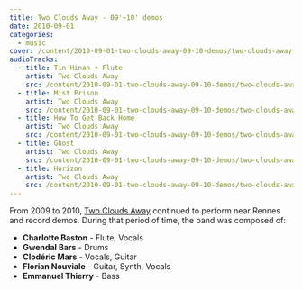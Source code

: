 ```yaml
---
title: Two Clouds Away - 09'~10' demos
date: 2010-09-01
categories:
  - music
cover: /content/2010-09-01-two-clouds-away-09-10-demos/two-clouds-away-09-10-demos-cover.png
audioTracks:
  - title: Tin Hinan + Flute
    artist: Two Clouds Away
    src: /content/2010-09-01-two-clouds-away-09-10-demos/two-clouds-away-09-10-demos-01-tin-hinan-flute.m4a
  - title: Mist Prison
    artist: Two Clouds Away
    src: /content/2010-09-01-two-clouds-away-09-10-demos/two-clouds-away-09-10-demos-02-mist-prison.m4a
  - title: How To Get Back Home
    artist: Two Clouds Away
    src: /content/2010-09-01-two-clouds-away-09-10-demos/two-clouds-away-09-10-demos-03-how-to-get-back-home.m4a
  - title: Ghost
    artist: Two Clouds Away
    src: /content/2010-09-01-two-clouds-away-09-10-demos/two-clouds-away-09-10-demos-04-ghost.m4a
  - title: Horizon
    artist: Two Clouds Away
    src: /content/2010-09-01-two-clouds-away-09-10-demos/two-clouds-away-09-10-demos-05-horizon.m4a
---
```


From 2009 to 2010, [Two Clouds Away](/content/2007-09-02-two-clouds-away-demo) continued to perform near Rennes and record demos. During that period of time, the band was composed of:

- **Charlotte Baston** - Flute, Vocals
- **Gwendal Bars** - Drums
- **Clodéric Mars** - Vocals, Guitar
- **Florian Nouviale** - Guitar, Synth, Vocals
- **Emmanuel Thierry** - Bass

<Audio tracks={frontmatter.audioTracks} />

_All tracks were released by Two Clouds Away under a [Creative Common BY-NC-ND 2.0](https://creativecommons.org/licenses/by-nc-nd/2.0/) license_

[More music...](/music)
